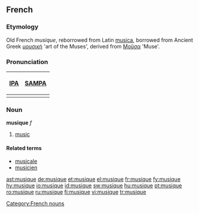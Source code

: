 ==French==
===Etymology===
Old French ''musique'', reborrowed from Latin [[musica]], borrowed from Ancient Greek [[μουσική]] 'art of the Muses', derived from [[Μοῦσα]] 'Muse'.

===Pronunciation===
{| border=1 cellpadding=5
! [[w:IPA|IPA]] !! [[w:SAMPA|SAMPA]]
|-
| {{IPAchar|/myˈzik/}} || {{IPAchar|/my"zik/}}
|}

===Noun===
'''musique''' ''f''

# [[music]]

====Related terms====
*[[musicale]]
*[[musicien]]

[[Category:French nouns]]

[[ast:musique]]
[[de:musique]]
[[et:musique]]
[[el:musique]]
[[fr:musique]]
[[fy:musique]]
[[hy:musique]]
[[io:musique]]
[[id:musique]]
[[sw:musique]]
[[hu:musique]]
[[pt:musique]]
[[ro:musique]]
[[ru:musique]]
[[fi:musique]]
[[vi:musique]]
[[tr:musique]]